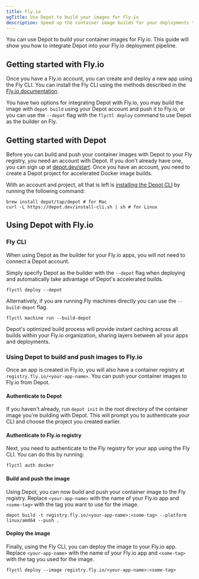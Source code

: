 ```yaml
---
title: Fly.io
ogTitle: Use Depot to build your images for Fly.io
description: Speed up the container image builds for your deployments to Fly.io
---
```


You can use Depot to build your container images for Fly.io. This guide will show you how to integrate Depot into your Fly.io deployment pipeline.

## Getting started with Fly.io

Once you have a Fly.io account, you can create and deploy a new app using the Fly CLI. You can install the Fly CLI using the methods described in the [Fly.io documentation](https://fly.io/docs/flyctl/install/).

You have two options for integrating Depot with Fly.io, you may build the image with `depot build` using your Depot account and push it to Fly.io, or you can use the `--depot` flag with the `flyctl deploy` command to use Depot as the builder on Fly.

## Getting started with Depot

Before you can build and push your container images with Depot to your Fly registry, you need an account with Depot. If you don't already have one, you can sign up at [depot.dev/start](/start). Once you have an account, you need to create a Depot project for accelerated Docker image builds.

With an account and project, all that is left is [installing the Depot CLI](/docs/cli/installation) by running the following command:

```shell
brew install depot/tap/depot # for Mac
curl -L https://depot.dev/install-cli.sh | sh # for Linux
```

## Using Depot with Fly.io

### Fly CLI

When using Depot as the builder for your Fly.io apps, you will not need to connect a Depot account.

Simply specify Depot as the builder with the `--depot` flag when deploying and automatically take advantage of Depot's accelerated builds.

```shell
flyctl deploy --depot
```

Alternatively, if you are running Fly machines directly you can use the `--build-depot` flag.

```shell
flyctl machine run --build-depot
```

Depot's optimized build process will provide instant caching across all builds within your Fly.io organization, sharing layers between all your apps and deployments.

### Using Depot to build and push images to Fly.io

Once an app is created in Fly.io, you will also have a container registry at `registry.fly.io/<your-app-name>`. You can push your container images to Fly.io from Depot.

#### Authenticate to Depot

If you haven't already, run `depot init` in the root directory of the container image you're building with Depot. This will prompt you to authenticate your CLI and choose the project you created earlier.

#### Authenticate to Fly.io registry

Next, you need to authenticate to the Fly registry for your app using the Fly CLI. You can do this by running:

```shell
flyctl auth docker
```

#### Build and push the image

Using Depot, you can now build and push your container image to the Fly registry. Replace `<your-app-name>` with the name of your Fly.io app and `<some-tag>` with the tag you want to use for the image.

```shell
depot build -t registry.fly.io/<your-app-name>:<some-tag> --platform linux/amd64 --push .
```

#### Deploy the image

Finally, using the Fly CLI, you can deploy the image to your Fly.io app. Replace `<your-app-name>` with the name of your Fly.io app and `<some-tag>` with the tag you used for the image.

```shell
flyctl deploy --image registry.fly.io/<your-app-name>:<some-tag>
```
